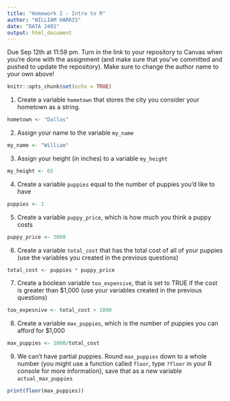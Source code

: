 ```yaml
---
title: "Homework 2 - Intro to R"
author: "WILLIAM HARRIS"
date: "DATA 2401"
output: html_document
---
```



Due Sep 12th at 11:59 pm. Turn in the link to your repository to Canvas when you're done with the assignment (and make sure that you've committed and pushed to update the repository). Make sure to change the author name to your own above!

```r
knitr::opts_chunk$set(echo = TRUE)
```

1. Create a variable `hometown` that stores the city you consider your hometown as a string. 

```r
hometown <- "Dallas"
```


2. Assign your name to the variable `my_name`

```r
my_name <- "William"
```

3. Assign your height (in inches) to a variable `my_height`

```r
my_height <- 65
```

4. Create a variable `puppies` equal to the number of puppies you'd like to have

```r
puppies <- 1
```

5. Create a variable `puppy_price`, which is how much you think a puppy costs

```r
puppy_price <- 5000
```

6. Create a variable `total_cost` that has the total cost of all of your puppies (use the variables you created in the previous questions)

```r
total_cost <- puppies * puppy_price
```

7. Create a boolean variable `too_expensive`, that is set to TRUE if the cost is greater than $1,000 (use your variables created in the previous questions)

```r
too_expesnive <- total_cost > 1000

```

8. Create a variable `max_puppies`, which is the number of puppies you can afford for $1,000

```r
max_puppies <- 1000/total_cost
```

9.  We can't have partial puppies. Round `max_puppies` down to a whole number (you might use a function called `floor`, type `?floor` in your R console for more information), save that as a new variable `actual_max_puppies`

```r
print(floor(max_puppies))
```

